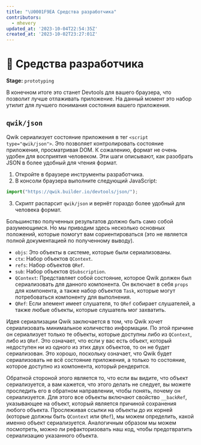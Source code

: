 ```yaml
---
title: "\U0001F9EA Средства разработчика"
contributors:
  - mhevery
updated_at: '2023-10-04T22:54:35Z'
created_at: '2023-10-02T23:27:01Z'
---
```


# 🧪 Средства разработчика

**Stage:** `prototyping`

В конечном итоге это станет Devtools для вашего браузера, что позволит лучше отлаживать приложение. На данный момент это набор утилит для лучшего понимания состояния вашего приложения.

## `qwik/json`

Qwik сериализует состояние приложения в тег `<script type="qwik/json">`. Это позволяет контролировать состояние приложения, просматривая DOM. К сожалению, формат не очень удобен для восприятия человеком. Эти шаги описывают, как разобрать JSON в более удобный для чтения формат.

1. Откройте в браузере инструменты разработчика.
2. В консоли браузера выполните следующий JavaScript:

```javascript
import("https://qwik.builder.io/devtools/json/");
```

3. Скрипт распарсит `qwik/json` и вернёт гораздо более удобный для человека формат.

Большинство полученных результатов должно быть само собой разумеющимся. Но мы приводим здесь несколько основных положений, которые помогут вам сориентироваться (это не является полной документацией по полученному выводу).

- `objs`: Это объекты в системе, которые были сериализованы.
- `ctx`: Набор объектов `QContext`.
- `refs`: Набор объектов `QRef`.
- `sub`: Набор объектов `QSubscription`.
- `QContext`: Представляет собой состояние, которое Qwik должен был сериализовать для данного компонента. Он включает в себя `props` для компонента, а также набор объектов `Task`, которые могут потребоваться компоненту для выполнения.
- `QRef`: Если элемент имеет слушателя, то `QRef` собирает слушателей, а также любые объекты, которые слушатель мог захватить.

Идея сериализации Qwik заключается в том, что Qwik хочет сериализовать минимальное количество информации. По этой причине он сериализует только те объекты, которые доступны либо из `QContext`, либо из `QRef`. Это означает, что если у вас есть объект, который недоступен ни из одного из этих двух объектов, то он не будет сериализован. Это хорошо, поскольку означает, что Qwik будет сериализовать не всё состояние приложения, а только то состояние, которое доступно из компонента, который рендерится.

Обратной стороной этого является то, что если вы видите, что объект сериализуется, а вам кажется, что этого делать не следует, вы можете проследить его в обратном направлении, чтобы понять, почему он сериализуется. Для этого все объекты включают свойство `__backRef`, указывающее на объект, который является причиной сохранения любого объекта. Прослеживая ссылки на объекты до их корней (которые должны быть `QContext` или `QRef`), мы можем определить, какой именно объект сериализуется. Аналогичным образом мы можем посмотреть, можно ли рефакторизовать наш код, чтобы предотвратить сериализацию указанного объекта.
